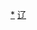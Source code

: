 <div style="position: relative" class="center">
{{Image label begin|image=Administrative Division Liaoyang.png|width={{{1|546}}}|link=}} 
{{Image label|x=940|y=770|scale={{{1|546}}}/1820|text=[[白塔区|<span style="color: black; font-size: smaller;">'''白塔区'''</span>]]}}
{{Image label|x=1200|y=740|scale={{{1|546}}}/1820|text=[[文圣区|<span style="color: black;">'''文圣区'''</span>]]}}
{{Image label|x=1010|y=940|scale={{{1|546}}}/1820|text=[[宏伟区|<span style="color: black;">'''宏伟区'''</span>]]}}
{{Image label|x=1300|y=1020|scale={{{1|546}}}/1820|text=[[弓长岭区|<span style="color: black;">'''弓长岭区'''</span>]]}}
{{Image label|x=770|y=660|scale={{{1|546}}}/1820|text=[[太子河区|<span style="color: black;">'''太子河区'''</span>]]}}
{{Image label|x=380|y=800|scale={{{1|546}}}/1820|text=[[辽阳县|<span style="color: black;">'''辽阳县'''</span>]]}}
{{Image label|x=1210|y=1480|scale={{{1|546}}}/1820|text=[[辽阳县|<span style="color: black;">'''（属辽阳县）'''</span>]]}}
{{Image label|x=1160|y=420|scale={{{1|546}}}/1820|text=[[灯塔市|<span style="color: black;">'''灯塔市'''</span>]]}}
</div>
<noinclude>
[[Category:辽阳行政区划|*]]
[[Category:中华人民共和国地级行政区划图|辽]]
</noinclude>